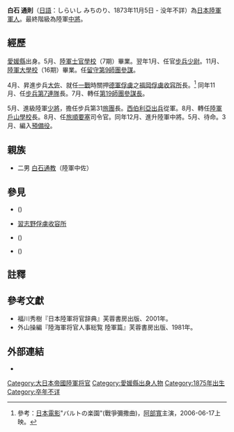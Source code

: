 '''白石 通則'''（[[日語|日語]]：しらいし みちのり、1873年11月5日 - 没年不詳）為[[大日本帝國陸軍|日本陸軍]][[軍人|軍人]]。最終階級為陸軍[[中將|中將]]。

==經歷==
[[愛媛縣|愛媛縣]]出身。{{和暦|1896}}5月、[[日本陸軍士官學校|陸軍士官學校]]（7期）畢業。翌年1月、任官[[步兵|步兵]][[少尉|少尉]]。{{和暦|1902}}11月、[[日本陸軍大學校|陸軍大學校]]（16期）畢業。任[[金沢師管區|留守第9師團]][[參謀|參謀]]。

{{和暦|1916}}4月、昇進步兵[[大佐|大佐]]、就任[[第一次世界大战|一戰]]時關押[[德軍|德軍]][[俘虜|俘虜]]之[[福岡俘虜收容所|福岡俘虜收容所]]長。<ref>參考：[[日本電影|日本電影]]"バルトの楽園"(戰爭彌撒曲)，[[阿部寬|阿部寬]]主演，2006-06-17上映。</ref> 同年11月、任[[步兵第7連隊|步兵第7連隊]]長。{{和暦|1918}}7月、轉任[[第19師團|第19師團]][[參謀|參謀長]]。

{{和暦|1920}}5月、進級陸軍[[少將|少將]]，擔任步兵第31[[旅團|旅團]]長。[[西伯利亞出兵|西伯利亞出兵]]從軍。{{和暦|1923}}8月、轉任[[陸軍戶山學校|陸軍戶山學校]]長。{{和暦|1924}}8月、任[[旅順要塞|旅順要塞]]司令官。同年12月、進升陸軍中將。{{和暦|1925}}5月、待命。{{和暦|1926t}}3月、編入[[預備役|預備役]]。

==親族==
*二男 [[白石通教|白石通教]]（陸軍中佐）

==參見==
*{{tsl|ja|板東俘虜収容所|板東俘虜收容所}}({{lang|ja|板東俘虜収容所}})
*[[習志野俘虜收容所|習志野俘虜收容所]]
*{{tsl|ja|松江豊寿|松江豐壽}}({{lang|ja|松江豊寿}})
*{{tsl|ja|西郷寅太郎|西鄉寅太郎}}({{lang|ja|西郷寅太郎}})

==註釋==
{{reflist}}

==參考文獻==
{{refbegin}}
* 福川秀樹『日本陸軍将官辞典』芙蓉書房出版、2001年。
* 外山操編『陸海軍将官人事総覧 陸軍篇』芙蓉書房出版、1981年。
{{refend}}

==外部連結==
*{{YouTube|7VsB0ZSWAA8|"バルトの楽園"(戰爭彌撒曲)(film)}}

[[Category:大日本帝國陸軍将官|Category:大日本帝國陸軍将官]]
[[Category:愛媛縣出身人物|Category:愛媛縣出身人物]]
[[Category:1875年出生|Category:1875年出生]]
[[Category:卒年不详|Category:卒年不详]]